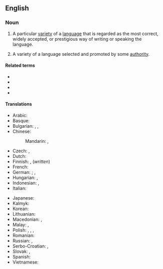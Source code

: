 ==English==
{{wikipedia}}

===Noun===
{{en-noun}}

# {{lb|en|sociolinguistics}} A particular [[variety]] of a [[language]] that is regarded as the most correct, widely accepted, or prestigious way of writing or speaking the language.
# {{lb|en|sociolinguistics}} A variety of a language selected and promoted by some [[authority]].

====Related terms====
* {{l|en|Modern Standard Arabic}}
* {{l|en|Standard English}}
* {{l|en|Standard German}}
* {{l|en|Standard Mandarin}}

====Translations====
{{trans-top|variety of language regarded as most correct}}
* Arabic: {{t|ar|معيرة لغة|f|tr=muʿīra luḡa}}
* Basque: {{t|eu|hizkuntza estandar}}
* Bulgarian: {{t|bg|стандартен език|m}}, {{t|bg|литературен език|m}}, {{t|bg|книжовен език|m}}
* Chinese:
*: Mandarin: {{t|cmn|標準語言|sc=Hani}}, {{t|cmn|标准语言|sc=Hani}}
* Czech: {{t|cs|standardní jazyk|m}}, {{t|cs|spisovný jazyk|m}}
* Dutch: {{t+|nl|standaardtaal|f}}
* Finnish: {{t+|fi|yleiskieli}}, {{t+|fi|kirjakieli}} (''written'')
* French: {{t|fr|langue standard|f}}
* German: {{t+|de|Ausbausprache|f}}; {{t+|de|Schriftsprache|f}} {{gloss|written}}, {{t+|de|Standardsprache|f}}
* Hungarian: {{t|hu|sztenderd nyelvváltozat}}, {{t|hu|sztenderd nyelv}}
* Indonesian: {{t+|id|bahasa baku}}, {{t+|id|bahasa standar}}
* Italian: {{t|it|lingua standard|f}}
{{trans-mid}}
* Japanese: {{t|ja|標準語|tr=hyōjungo}}
* Kalmyk: {{t|xal|бәрмҗ келн}}
* Korean: {{t+|ko|표준어|sc=Kore}}
* Lithuanian: {{t|lt|bendrinė kalba|f}}
* Macedonian: {{t|mk|стандарден јазик|m}}, {{t|mk|литературен јазик|m}}
* Malay: {{t|ms|bahasa baku}}, {{t|ms|bahasa piawai}}
* Polish: {{t+|pl|język standardowy|m}}, {{t+|pl|język literacki|m}}, {{t+|pl|język ogólny|m}}, {{t|pl|dialekt kulturalny|m}}
* Romanian: {{t|ro|limbă standard}}
* Russian: {{t|ru|стандартный язык|m}}, {{t+|ru|литературный язык |m}}
* Serbo-Croatian: {{t|sh|standardni jezik|m}}, {{t|sh|književni jezik|m}}
* Slovak: {{t|sk|štandardný jazyk|m}}, {{t|sk|spisovný jazyk|m}}
* Spanish: {{t|es|lengua estándar|f}}
* Vietnamese: {{t|vi|tiếng chuẩn}}
{{trans-bottom}}